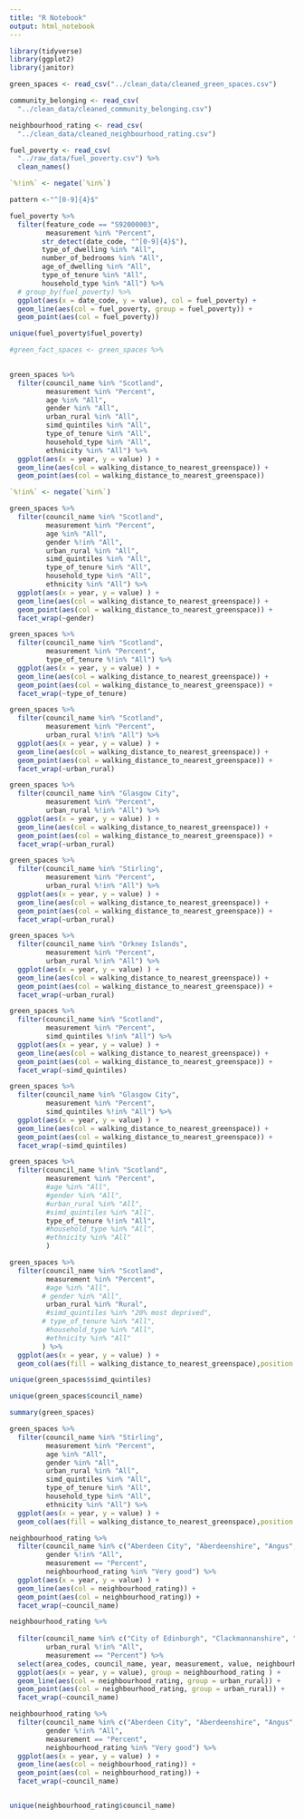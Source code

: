 ```yaml
---
title: "R Notebook"
output: html_notebook
---
```


```r
library(tidyverse)
library(ggplot2)
library(janitor)
```


```r
green_spaces <- read_csv("../clean_data/cleaned_green_spaces.csv")

community_belonging <- read_csv(
  "../clean_data/cleaned_community_belonging.csv")

neighbourhood_rating <- read_csv(
  "../clean_data/cleaned_neighbourhood_rating.csv")

fuel_poverty <- read_csv(
  "../raw_data/fuel_poverty.csv") %>% 
  clean_names()
```

```r
`%!in%` <- negate(`%in%`)
```


```r
pattern <-"^[0-9]{4}$"

fuel_poverty %>% 
  filter(feature_code == "S92000003",
         measurement %in% "Percent",
        str_detect(date_code, "^[0-9]{4}$"), 
        type_of_dwelling %in% "All",
        number_of_bedrooms %in% "All",
        age_of_dwelling %in% "All",
        type_of_tenure %in% "All",
        household_type %in% "All") %>% 
  # group_by(fuel_poverty) %>%
  ggplot(aes(x = date_code, y = value), col = fuel_poverty) +
  geom_line(aes(col = fuel_poverty, group = fuel_poverty)) +
  geom_point(aes(col = fuel_poverty)) 
```

```r
unique(fuel_poverty$fuel_poverty)
```


```r
#green_fact_spaces <- green_spaces %>% 
  
```


```r
green_spaces %>% 
  filter(council_name %in% "Scotland",
         measurement %in% "Percent",
         age %in% "All",
         gender %in% "All",
         urban_rural %in% "All",
         simd_quintiles %in% "All",
         type_of_tenure %in% "All",
         household_type %in% "All",
         ethnicity %in% "All") %>% 
  ggplot(aes(x = year, y = value) ) +
  geom_line(aes(col = walking_distance_to_nearest_greenspace)) +
  geom_point(aes(col = walking_distance_to_nearest_greenspace))
```


```r
`%!in%` <- negate(`%in%`)

green_spaces %>% 
  filter(council_name %in% "Scotland",
         measurement %in% "Percent",
         age %in% "All",
         gender %!in% "All",
         urban_rural %in% "All",
         simd_quintiles %in% "All",
         type_of_tenure %in% "All",
         household_type %in% "All",
         ethnicity %in% "All") %>% 
  ggplot(aes(x = year, y = value) ) +
  geom_line(aes(col = walking_distance_to_nearest_greenspace)) +
  geom_point(aes(col = walking_distance_to_nearest_greenspace)) +
  facet_wrap(~gender)
```

```r
green_spaces %>% 
  filter(council_name %in% "Scotland",
         measurement %in% "Percent",
         type_of_tenure %!in% "All") %>% 
  ggplot(aes(x = year, y = value) ) +
  geom_line(aes(col = walking_distance_to_nearest_greenspace)) +
  geom_point(aes(col = walking_distance_to_nearest_greenspace)) +
  facet_wrap(~type_of_tenure)
```

```r
green_spaces %>% 
  filter(council_name %in% "Scotland",
         measurement %in% "Percent",
         urban_rural %!in% "All") %>% 
  ggplot(aes(x = year, y = value) ) +
  geom_line(aes(col = walking_distance_to_nearest_greenspace)) +
  geom_point(aes(col = walking_distance_to_nearest_greenspace)) +
  facet_wrap(~urban_rural)
```

```r
green_spaces %>% 
  filter(council_name %in% "Glasgow City",
         measurement %in% "Percent",
         urban_rural %!in% "All") %>% 
  ggplot(aes(x = year, y = value) ) +
  geom_line(aes(col = walking_distance_to_nearest_greenspace)) +
  geom_point(aes(col = walking_distance_to_nearest_greenspace)) +
  facet_wrap(~urban_rural)
```

```r
green_spaces %>% 
  filter(council_name %in% "Stirling",
         measurement %in% "Percent",
         urban_rural %!in% "All") %>% 
  ggplot(aes(x = year, y = value) ) +
  geom_line(aes(col = walking_distance_to_nearest_greenspace)) +
  geom_point(aes(col = walking_distance_to_nearest_greenspace)) +
  facet_wrap(~urban_rural)
```

```r
green_spaces %>% 
  filter(council_name %in% "Orkney Islands",
         measurement %in% "Percent",
         urban_rural %!in% "All") %>% 
  ggplot(aes(x = year, y = value) ) +
  geom_line(aes(col = walking_distance_to_nearest_greenspace)) +
  geom_point(aes(col = walking_distance_to_nearest_greenspace)) +
  facet_wrap(~urban_rural)
```


```r
green_spaces %>% 
  filter(council_name %in% "Scotland",
         measurement %in% "Percent",
         simd_quintiles %!in% "All") %>% 
  ggplot(aes(x = year, y = value) ) +
  geom_line(aes(col = walking_distance_to_nearest_greenspace)) +
  geom_point(aes(col = walking_distance_to_nearest_greenspace)) +
  facet_wrap(~simd_quintiles)
```

```r
green_spaces %>% 
  filter(council_name %in% "Glasgow City",
         measurement %in% "Percent",
         simd_quintiles %!in% "All") %>% 
  ggplot(aes(x = year, y = value) ) +
  geom_line(aes(col = walking_distance_to_nearest_greenspace)) +
  geom_point(aes(col = walking_distance_to_nearest_greenspace)) +
  facet_wrap(~simd_quintiles)
```


```r
green_spaces %>% 
  filter(council_name %!in% "Scotland",
         measurement %in% "Percent",
         #age %in% "All",
         #gender %in% "All",
         #urban_rural %in% "All",
         #simd_quintiles %in% "All",
         type_of_tenure %!in% "All",
         #household_type %in% "All",
         #ethnicity %in% "All"
         )
```


```r
green_spaces %>% 
  filter(council_name %in% "Scotland",
         measurement %in% "Percent",
         #age %in% "All",
        # gender %in% "All",
         urban_rural %in% "Rural",
         #simd_quintiles %in% "20% most deprived",
        # type_of_tenure %in% "All",
         #household_type %in% "All",
         #ethnicity %in% "All"
        ) %>% 
  ggplot(aes(x = year, y = value) ) +
  geom_col(aes(fill = walking_distance_to_nearest_greenspace),position = "dodge")
```

```r
unique(green_spaces$simd_quintiles)
```

```r
unique(green_spaces$council_name)
```


```r
summary(green_spaces)
```

```r
green_spaces %>% 
  filter(council_name %in% "Stirling",
         measurement %in% "Percent",
         age %in% "All",
         gender %in% "All",
         urban_rural %in% "All",
         simd_quintiles %in% "All",
         type_of_tenure %in% "All",
         household_type %in% "All",
         ethnicity %in% "All") %>% 
  ggplot(aes(x = year, y = value) ) +
  geom_col(aes(fill = walking_distance_to_nearest_greenspace),position = "dodge")
```

```r
neighbourhood_rating %>% 
  filter(council_name %in% c("Aberdeen City", "Aberdeenshire", "Angus", "Argyll and Bute"),
         gender %!in% "All",
         measurement == "Percent",
         neighbourhood_rating %in% "Very good") %>% 
  ggplot(aes(x = year, y = value) ) +
  geom_line(aes(col = neighbourhood_rating)) +
  geom_point(aes(col = neighbourhood_rating)) +
  facet_wrap(~council_name)
```

```r
neighbourhood_rating %>% 
   
  filter(council_name %in% c("City of Edinburgh", "Clackmannanshire", "Dumfries and Galloway", "Dundee City"),
         urban_rural %!in% "All",
         measurement == "Percent") %>% 
  select(area_codes, council_name, year, measurement, value, neighbourhood_rating, urban_rural) %>%
  ggplot(aes(x = year, y = value), group = neighbourhood_rating ) +
  geom_line(aes(col = neighbourhood_rating, group = urban_rural)) +
  geom_point(aes(col = neighbourhood_rating, group = urban_rural)) +
  facet_wrap(~council_name)
```

```r
neighbourhood_rating %>% 
  filter(council_name %in% c("Aberdeen City", "Aberdeenshire", "Angus", "Argyll and Bute"),
         gender %!in% "All",
         measurement == "Percent",
         neighbourhood_rating %in% "Very good") %>% 
  ggplot(aes(x = year, y = value) ) +
  geom_line(aes(col = neighbourhood_rating)) +
  geom_point(aes(col = neighbourhood_rating)) +
  facet_wrap(~council_name)
```


```r

```


```r
unique(neighbourhood_rating$council_name)
```

